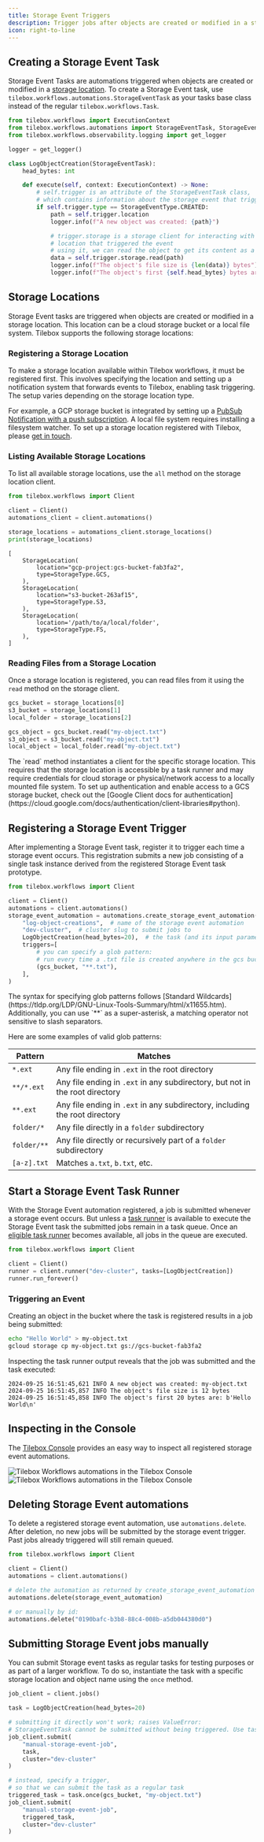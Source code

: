 ```yaml
---
title: Storage Event Triggers
description: Trigger jobs after objects are created or modified in a storage location
icon: right-to-line
---
```


## Creating a Storage Event Task

Storage Event Tasks are automations triggered when objects are created or modified in a [storage location](#storage-locations).
To create a Storage Event task, use `tilebox.workflows.automations.StorageEventTask` as your tasks base class instead of the regular `tilebox.workflows.Task`.

```python Python
from tilebox.workflows import ExecutionContext
from tilebox.workflows.automations import StorageEventTask, StorageEventType
from tilebox.workflows.observability.logging import get_logger

logger = get_logger()

class LogObjectCreation(StorageEventTask):
    head_bytes: int

    def execute(self, context: ExecutionContext) -> None:
        # self.trigger is an attribute of the StorageEventTask class,
        # which contains information about the storage event that triggered this task
        if self.trigger.type == StorageEventType.CREATED:
            path = self.trigger.location
            logger.info(f"A new object was created: {path}")

            # trigger.storage is a storage client for interacting with the storage
            # location that triggered the event
            # using it, we can read the object to get its content as a bytes object
            data = self.trigger.storage.read(path)
            logger.info(f"The object's file size is {len(data)} bytes")
            logger.info(f"The object's first {self.head_bytes} bytes are: {data[:self.head_bytes]}")
```

## Storage Locations

Storage Event tasks are triggered when objects are created or modified in a storage location. This location can be a cloud storage bucket or a local file system. Tilebox supports the following storage locations:

<CardGroup cols={2}>
    <Card title="Google Cloud Storage" icon="google" horizontal />
    <Card title="Amazon S3" icon="aws" horizontal />
    <Card title="Local File System" icon="folder-open" horizontal />
</CardGroup>

### Registering a Storage Location

To make a storage location available within Tilebox workflows, it must be registered first. This involves specifying the location and setting up a notification system that forwards events to Tilebox, enabling task triggering. The setup varies depending on the storage location type.

For example, a GCP storage bucket is integrated by setting up a [PubSub Notification with a push subscription](https://cloud.google.com/storage/docs/pubsub-notifications). A local file system requires installing a filesystem watcher. To set up a storage location registered with Tilebox, please [get in touch](mailto:engineering@tilebox.com).

### Listing Available Storage Locations

To list all available storage locations, use the `all` method on the storage location client.

```python Python
from tilebox.workflows import Client

client = Client()
automations_client = client.automations()

storage_locations = automations_client.storage_locations()
print(storage_locations)
```

```plaintext Output
[
    StorageLocation(
        location="gcp-project:gcs-bucket-fab3fa2",
        type=StorageType.GCS,
    ),
    StorageLocation(
        location="s3-bucket-263af15",
        type=StorageType.S3,
    ),
    StorageLocation(
        location='/path/to/a/local/folder',
        type=StorageType.FS,
    ),
]
```

### Reading Files from a Storage Location

Once a storage location is registered, you can read files from it using the `read` method on the storage client.

```python Python
gcs_bucket = storage_locations[0]
s3_bucket = storage_locations[1]
local_folder = storage_locations[2]

gcs_object = gcs_bucket.read("my-object.txt")
s3_object = s3_bucket.read("my-object.txt")
local_object = local_folder.read("my-object.txt")
```

<Note>
    The `read` method instantiates a client for the specific storage location. This requires that
    the storage location is accessible by a task runner and may require credentials for cloud storage
    or physical/network access to a locally mounted file system.
</Note>

<Tip>
    To set up authentication and enable access to a GCS storage bucket, check out the [Google Client docs for authentication](https://cloud.google.com/docs/authentication/client-libraries#python).
</Tip>

## Registering a Storage Event Trigger

After implementing a Storage Event task, register it to trigger each time a storage event occurs. This registration submits a new job consisting of a single task instance derived from the registered Storage Event task prototype.

```python Python
from tilebox.workflows import Client

client = Client()
automations = client.automations()
storage_event_automation = automations.create_storage_event_automation(
    "log-object-creations",  # name of the storage event automation
    "dev-cluster",  # cluster slug to submit jobs to
    LogObjectCreation(head_bytes=20),  # the task (and its input parameters) to run repeatedly
    triggers=[
        # you can specify a glob pattern:
        # run every time a .txt file is created anywhere in the gcs bucket
        (gcs_bucket, "**.txt"),  
    ],
)
```

<Tip>
    The syntax for specifying glob patterns follows [Standard Wildcards](https://tldp.org/LDP/GNU-Linux-Tools-Summary/html/x11655.htm).
    Additionally, you can use `**` as a super-asterisk, a matching operator not sensitive to slash separators.
</Tip>

Here are some examples of valid glob patterns:

| Pattern | Matches |
|---------|---------|
| `*.ext` | Any file ending in `.ext` in the root directory |
| `**/*.ext` | Any file ending in `.ext` in any subdirectory, but not in the root directory |
| `**.ext` | Any file ending in `.ext` in any subdirectory, including the root directory |
| `folder/*` | Any file directly in a `folder` subdirectory |
| `folder/**` | Any file directly or recursively part of a `folder` subdirectory |
| `[a-z].txt`| Matches `a.txt`, `b.txt`, etc. |

## Start a Storage Event Task Runner

With the Storage Event automation registered, a job is submitted whenever a storage event occurs. But unless a [task runner](/workflows/concepts/task-runners) is available to execute the Storage Event task the submitted jobs remain in a task queue.
Once an [eligible task runner](/workflows/concepts/task-runners#task-selection) becomes available, all jobs in the queue are executed.

```python Python
from tilebox.workflows import Client

client = Client()
runner = client.runner("dev-cluster", tasks=[LogObjectCreation])
runner.run_forever()
```

### Triggering an Event

Creating an object in the bucket where the task is registered results in a job being submitted:

```bash Creating an object
echo "Hello World" > my-object.txt
gcloud storage cp my-object.txt gs://gcs-bucket-fab3fa2
```

Inspecting the task runner output reveals that the job was submitted and the task executed:

```plaintext Output
2024-09-25 16:51:45,621 INFO A new object was created: my-object.txt
2024-09-25 16:51:45,857 INFO The object's file size is 12 bytes
2024-09-25 16:51:45,858 INFO The object's first 20 bytes are: b'Hello World\n'
```

## Inspecting in the Console

The [Tilebox Console](https://console.tilebox.com/workflows/automations) provides an easy way to inspect all registered storage event automations.

<Frame>
  <img src="/assets/console/storage-event-light.png" alt="Tilebox Workflows automations in the Tilebox Console" className="dark:hidden" />
  <img src="/assets/console/storage-event-dark.png" alt="Tilebox Workflows automations in the Tilebox Console" className="hidden dark:block" />
</Frame>

## Deleting Storage Event automations

To delete a registered storage event automation, use `automations.delete`. After deletion, no new jobs will be submitted by the storage event trigger. Past jobs already triggered will still remain queued.

```python Python
from tilebox.workflows import Client

client = Client()
automations = client.automations()

# delete the automation as returned by create_storage_event_automation
automations.delete(storage_event_automation)

# or manually by id:
automations.delete("0190bafc-b3b8-88c4-008b-a5db044380d0")
```

## Submitting Storage Event jobs manually

You can submit Storage event tasks as regular tasks for testing purposes or as part of a larger workflow. To do so, instantiate the task with a specific storage location and object name using the `once` method.

```python Python
job_client = client.jobs()

task = LogObjectCreation(head_bytes=20)

# submitting it directly won't work; raises ValueError:
# StorageEventTask cannot be submitted without being triggered. Use task.once().
job_client.submit(
    "manual-storage-event-job",
    task,
    cluster="dev-cluster"
)

# instead, specify a trigger,
# so that we can submit the task as a regular task
triggered_task = task.once(gcs_bucket, "my-object.txt")
job_client.submit(
    "manual-storage-event-job",
    triggered_task,
    cluster="dev-cluster"
)
```
